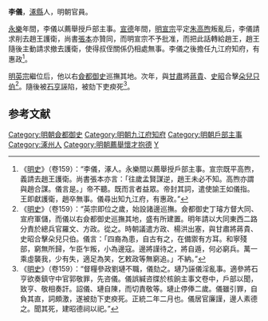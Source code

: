 {{明清人物信息框
| 姓名 = 李儀
| 原名 =
| 圖片名稱= 
| 圖片大小 = 160px
| 圖片說明 =
| 最高職務 = 右僉都御史
| 國家 = 大明
| 爵位 =
| 籍貫 =河北省
| 族裔 = 漢族
| 字號 = 
| 諡號 = 
| 出生日期 = 洪武年間
| 出生地點 = 河北省保定涿縣
| 逝世日期 = 正統年間
| 逝世地點 = 京師
| 墓葬 =
| 配偶 =
| 親屬 =
| 出身 = [[洪武|洪武]]乙丑科第三甲賜同進士
| 經歷 = 戶部主事、九江府知府<br>右[[僉都御史|僉都御史]]
| 著作 =
}}
'''李儀'''，[[涿縣|涿縣]]人，明朝官員。

[[永乐_(明朝)|永樂]]年間，李儀以薦舉授戶部主事。[[宣德|宣德]]年間，[[明宣宗|明宣宗]]平定[[朱高煦|朱高煦]]叛亂后，李儀請求削去趙王護衛，尚書[[張本_(明朝尚書)|張本]]亦贊同，而明宣宗不予批准，而把此話轉給趙王，趙王隨後主動請求撤去護衛，使得叔侄關係仍相處無事。李儀之後擔任九江府知府，有惠政<ref>《[[明史|明史]]》（卷159）：“李儀，涿人。永樂間以薦舉授戶部主事。宣宗既平高煦，義請去趙王護衛。尚書張本亦言：「往歲孟賢謀逆，趙王未必不知。高煦亦謂與趙合謀。儀言是。」帝不聽。既而言者益眾。帝封其詞，遣使諭王如儀指。王即獻護衛，趙卒無事。儀尋出知九江府，有惠政。”</ref>。

[[明英宗|明英宗]]繼位后，他以右[[僉都御史|僉都御史]]巡撫其地。次年，與[[甘肅|甘肅]]將[[蔣貴|蔣貴]]、[[史昭|史昭]]合擊[[朵兒只伯|朵兒只伯]]<ref>《[[明史|明史]]》（卷159）：“英宗即位之歲，始設諸邊巡撫。僉都御史丁璿方督大同、宣府軍儲，而儀以右僉都御史巡撫其地，盛有所建置。明年請以大同東西二路分責於總兵官羅文、方政。從之。時朝議遣方政、楊洪出塞，與甘肅將蔣貴、史昭合擊朵兒只伯。儀言：「四裔為患，自古有之，在備禦有方耳。和寧殘部，窮無所歸，乍臣乍叛，小為邊寇。邊將謹待之，將自遁，何必窮兵。萬一乘虛襲我，少有失，適足為笑，乞敕政等無窮追。」不納。”</ref>。隨後被[[石亨|石亨]]誣陷，被劾下吏瘐死<ref>《[[明史|明史]]》（卷159）：“督糧參政劉璉不職，儀劾之。璉乃誣儀淫亂事。適參將石亨欲奏鎮守中官郭敬罪，先咨儀。儀誤緘咨牒於核餉主事文卷中，戶部以聞，致亨、敬相奏訐。詔儀、璉自陳，而切責敬等。璉止停俸二歲。儀雖引罪，自負其直，詞頗激，遂被劾下吏瘐死。正統二年二月也。儀居官廉謹，邊人素德之。聞其死，建昭德祠以祀。”</ref>。

==参考文献==
{{wikisource|明史/卷159}}
{{Reflist}}

{{明朝人物小作品}}
{{DEFAULTSORT:L}}

[[Category:明朝僉都御史|Category:明朝僉都御史]]
[[Category:明朝九江府知府|Category:明朝九江府知府]]
[[Category:明朝戶部主事|Category:明朝戶部主事]]
[[Category:涿州人|Category:涿州人]]
[[Category:明朝薦舉懷才抱德|Category:明朝薦舉懷才抱德]]
[[Category:李姓|Y]]